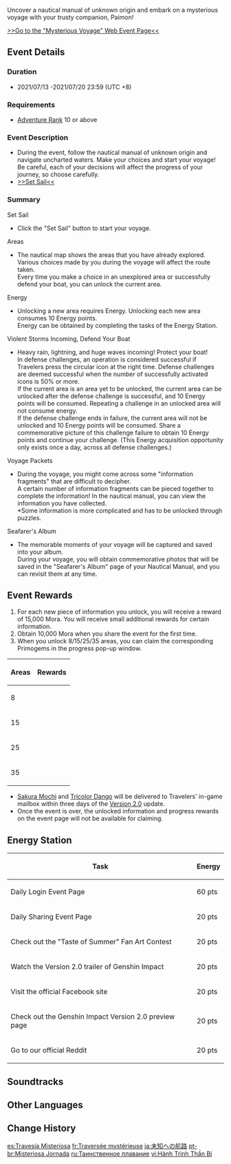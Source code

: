 {{Event Tabs}}
{{Event
|name              = Mysterious Voyage
|image             = Mysterious Voyage.png
|type              = Web
|time_known        = yes
|time_start        = 2021-07-13 12:00:00
|time_start_offset = GMT+8
|time_end          = 2021-07-20 23:59:59
|time_end_offset   = GMT+8
|link              = https://www.hoyolab.com/article/543290
|link2             = https://webstatic-sea.mihoyo.com/ys/event/e20210713warm/index.html
|link2name         = Event Page
}}
Uncover a nautical manual of unknown origin and embark on a mysterious voyage with your trusty companion, Paimon!

[https://webstatic-sea.mihoyo.com/ys/event/e20210713warm/index.html >>Go to the "Mysterious Voyage" Web Event Page<<]

==Event Details==
===Duration===
*2021/07/13 -2021/07/20 23:59 (UTC +8)

===Requirements===
*[[Adventure Rank]] 10 or above

===Event Description===
*During the event, follow the nautical manual of unknown origin and navigate uncharted waters. Make your choices and start your voyage! Be careful, each of your decisions will affect the progress of your journey, so choose carefully.
*[https://webstatic-sea.mihoyo.com/ys/event/e20210713warm/index.html >>Set Sail<<]

===Summary===
;Set Sail
*Click the "Set Sail" button to start your voyage.
;Areas
*The nautical map shows the areas that you have already explored. Various choices made by you during the voyage will affect the route taken.<br>Every time you make a choice in an unexplored area or successfully defend your boat, you can unlock the current area.
;Energy
*Unlocking a new area requires Energy. Unlocking each new area consumes 10 Energy points.<br>Energy can be obtained by completing the tasks of the Energy Station.
;Violent Storms Incoming, Defend Your Boat
*Heavy rain, lightning, and huge waves incoming! Protect your boat!<br>In defense challenges, an operation is considered successful if Travelers press the circular icon at the right time. Defense challenges are deemed successful when the number of successfully activated icons is 50% or more.<br>If the current area is an area yet to be unlocked, the current area can be unlocked after the defense challenge is successful, and 10 Energy points will be consumed. Repeating a challenge in an unlocked area will not consume energy.<br>If the defense challenge ends in failure, the current area will not be unlocked and 10 Energy points will be consumed. Share a commemorative picture of this challenge failure to obtain 10 Energy points and continue your challenge. (This Energy acquisition opportunity only exists once a day, across all defense challenges.)
;Voyage Packets
*During the voyage, you might come across some "information fragments" that are difficult to decipher.<br>A certain number of information fragments can be pieced together to complete the information! In the nautical manual, you can view the information you have collected.<br>*Some information is more complicated and has to be unlocked through puzzles.
;Seafarer's Album
*The memorable moments of your voyage will be captured and saved into your album.<br>During your voyage, you will obtain commemorative photos that will be saved in the "Seafarer's Album" page of your Nautical Manual, and you can revisit them at any time.

==Event Rewards==
#For each new piece of information you unlock, you will receive a reward of 15,000 Mora. You will receive small additional rewards for certain information.
#Obtain 10,000 Mora when you share the event for the first time.
#When you unlock 8/15/25/35 areas, you can claim the corresponding Primogems in the progress pop-up window.

{|class="article-table align-center"
! Areas !! Rewards
|-
| 8 || {{Card|Primogem|30}}{{Card|Mystic Enhancement Ore|2}}
|-
| 15 || {{Card|Primogem|30}}{{Card|Hero's Wit|2}}
|-
| 25 || {{Card|Primogem|30}}{{Card|Mystic Enhancement Ore|3}}
|-
| 35 || {{Card|Primogem|30}}{{Card|Hero's Wit|3}}
|}

*[[Sakura Mochi]] and [[Tricolor Dango]] will be delivered to Travelers' in-game mailbox within three days of the [[Version 2.0]] update.
*Once the event is over, the unlocked information and progress rewards on the event page will not be available for claiming.

==Energy Station==
{|class="article-table"
! Task !! Energy
|-
| Daily Login Event Page || 60 pts
|-
| Daily Sharing Event Page || 20 pts
|-
| Check out the "Taste of Summer" Fan Art Contest || 20 pts
|-
| Watch the Version 2.0 trailer of Genshin Impact || 20 pts
|-
| Visit the official Facebook site || 20 pts
|-
| Check out the Genshin Impact Version 2.0 preview page || 20 pts
|-
| Go to our official Reddit || 20 pts
|}

==Soundtracks==
{{Soundtracks by Category Table|type=eventgameplay}}

==Other Languages==
{{Other Languages|default_hidden = 1
|en      = Mysterious Voyage
|zhs     = 神秘的远航
|zhs_rm  = Shénmì de Yuǎnháng
|zht     = 神秘的遠航
|zht_rm  = Shénmì de Yuǎnháng
|ja      = 未知への航路
|ja_rm   = Michi he no Kouro{{Assumed}}
|ko      = {{tt|신비|神秘}}로운 {{tt|항해|航海}}
|es      = Travesía misteriosa
|fr      = Traversée mystérieuse
|ru      = Таинственное плавание
|th      = ลอยละล่องท่องเกลียวคลื่น
|th_rm   = Loi La Long Thong Kliao Khluen
|vi      = Hành Trình Thần Bí
|de      = Geheimnisvolle Fahrt
|id      = Pelayaran Misterius
|pt      = Misteriosa Jornada
}}

==Change History==
{{Change History|1.6}}

[[es:Travesía Misteriosa]]
[[fr:Traversée mystérieuse]]
[[ja:未知への航路]]
[[pt-br:Misteriosa Jornada]]
[[ru:Таинственное плавание]]
[[vi:Hành Trình Thần Bí]]